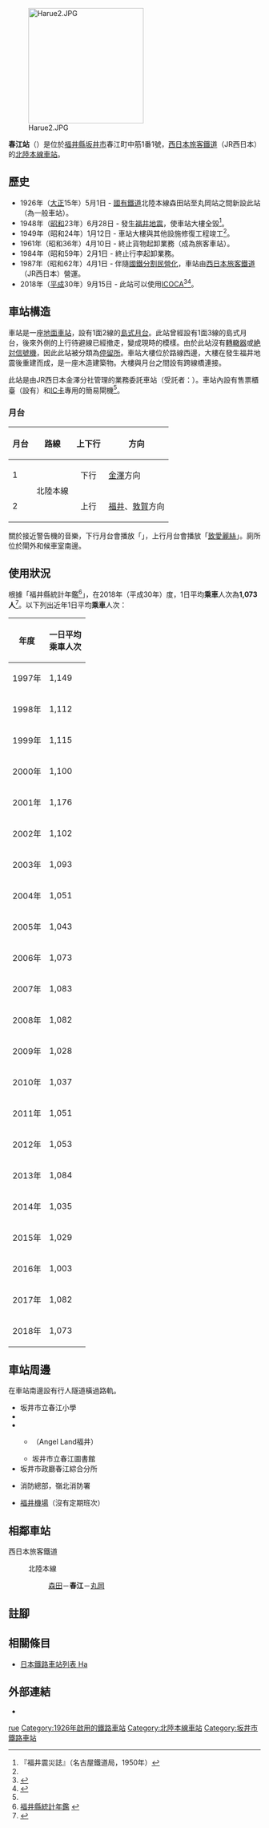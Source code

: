 {{NoteTA
|T=zh-hans:春江站;zh-hk:春江站;zh-tw:春江車站;
|1=zh-hans:春江站;zh-hk:春江站;zh-tw:春江車站;
}}
{{Infobox station
|公司色 = #0072bc
|站名 = 春江站
|圖片 = Harue Station.jpg
|pxl = 
|圖片說明 = 車站外觀（2020年8月）
|日文原名 = 春江
|平假名 = はるえ
|羅馬拼音 = Harue
|副站名 = 
|電報略號 = ハル
|所在地 = {{JPN}}[[福井縣|福井縣]][[坂井市|坂井市]]春江町中筋1番1號
|座標 = {{coord|36|7|45|N|136|13|43|E|type:railwaystation_region:JP-24|display=inline,title}}
|車站構造 = [[地面車站|地面車站]]
|月台配置 = 1面2線
|啟用年月日 = 1926年（[[大正|大正]]15年）5月1日
|廢站年月日 = 
|乘客人數 = 1,073
|上下車人次 = 
|統計年度 = 2018
|轉車 =  
|全寬備註 = [[業務委託車站|業務委託車站]]<br />設有{{Translink|ja|駅収入管理システム|車站収入管理系統|POS終端}}
|adjacent = {{Adjacent stations|system=西日本旅客鐵道|line=北陸本線|left=森田|right=丸岡|note-left=2.3km|note-mid=距離[[米原站|米原]]108.1km|note-right=3.7km}}
}}
[[File:Harue2.JPG|230px]]

'''春江站'''（{{jpn|j=春江駅|hg=はるええき|rm=Harue eki|f=y}}）是位於[[福井縣|福井縣]][[坂井市|坂井市]]春江町中筋1番1號，[[西日本旅客鐵道|西日本旅客鐵道]]（JR西日本）的[[北陸本線|北陸本線]][[鐵路車站|車站]]。

== 歷史 == 
* 1926年（[[大正|大正]]15年）5月1日 - [[日本國有鐵道|國有鐵道]]北陸本線森田站至丸岡站之間新設此站（為一般車站）。
* 1948年（[[昭和|昭和]]23年）6月28日 - 發生[[1948年福井地震|福井地震]]，使車站大樓全毀<ref name="jishi">『福井震災誌』（名古屋鐵道局，1950年）</ref>。
* 1949年（昭和24年）1月12日 - 車站大樓與其他設施修復工程竣工<ref name="jishi" />。
* 1961年（昭和36年）4月10日 - 終止貨物起卸業務（成為旅客車站）。
* 1984年（昭和59年）2月1日 - 終止行李起卸業務。
* 1987年（昭和62年）4月1日 - 伴隨[[國鐵分割民營化|國鐵分割民營化]]，車站由[[西日本旅客鐵道|西日本旅客鐵道]]（JR西日本）營運。
* 2018年（[[平成|平成]]30年）9月15日 -  此站可以使用[[ICOCA|ICOCA]]<ref name="pr20180530">{{Cite press release|url=https://www.westjr.co.jp/press/article/items/180821_00_icoca_1.pdf|archiveurl=https://web.archive.org/web/20190528150154/https://www.westjr.co.jp/press/article/items/180821_00_icoca_1.pdf|format=PDF|title=9月15日「ICOCA」を福井県内のJR北陸本線（新疋田駅〜牛ノ谷駅）に導入します! 〜北陸と近畿がICOCAでつながる〜|publisher=西日本旅客鉄道金沢支社|date=2018-05-30|accessdate=2020-09-13|archivedate=2019-05-28|language=ja}}</ref><ref name="fukuishimbun- ICOCA">{{Cite news|url=http://www.fukuishimbun.co.jp/articles/-/344415|title=イコカ福井県内導入は9月15日 福井駅と敦賀駅は先行で自動改札|newspaper=福井新聞|date=2018-05-31|accessdate=2018-06-04|archiveurl=https://archive.today/20180604003137/http://www.fukuishimbun.co.jp/articles/-/344415|archivedate=2018-06-04|language=ja}}</ref>。

== 車站構造 ==
車站是一座[[地面車站|地面車站]]，設有1面2線的[[島式月台|島式月台]]。此站曾經設有1面3線的島式月台，後來外側的上行待避線已經撤走，變成現時的模樣。由於此站沒有[[轉轍器|轉轍器]]或[[日本铁路信号#绝对信号机与容许信号机|絶対信號機]]，因此此站被分類為[[停車場_(鐵路)#日本JR定義|停留所]]。車站大樓位於路線西邊，大樓在發生福井地震後重建而成，是一座木造建築物。大樓與月台之間設有跨線橋連接。

此站是由JR西日本金澤分社{{Translink|ja|福井地域鉄道部|福井地域鐵道部}}管理的業務委託車站（受託者：{{Translink|ja|JR西日本金沢メンテック|JR西日本金澤MAINTEC}}）。車站內設有售票櫃臺（設有{{Translink|ja|駅収入管理システム|車站収入管理系統|POS終端}}）和[[IC卡|IC卡]]專用的簡易閘機<ref name="pr20180530"/>。
=== 月台 ===
{| rules="rows" class="wikitable"
!月台!!路線!!上下行!!方向
|-
! 1
| rowspan="2"| {{color|#0072bc|■}}北陸本線
| style="text-align:center" | 下行
| [[金澤站|金澤]]方向
|-
! 2
| style="text-align:center" | 上行
| [[福井站_(福井縣)|福井]]、[[敦賀站|敦賀]]方向
|}

關於接近警告機的音樂，下行月台會播放「{{Translink|ja|村の鍛冶屋|村之鍛冶屋}}」，上行月台會播放「[[致愛麗絲|致愛麗絲]]」。廁所位於閘外和候車室南邊。

== 使用狀況 ==
根據「福井縣統計年鑑<ref>[http://www.pref.fukui.jp/doc/toukei-jouhou/nenkan.html 福井縣統計年鑑] {{Wayback|url=http://www.pref.fukui.jp/doc/toukei-jouhou/nenkan.html |date=20180330212818 }}{{ja icon}}</ref>」，在2018年（平成30年）度，1日平均'''乘車'''人次為'''1,073人'''<ref>{{Cite web|url=https://www.pref.fukui.lg.jp/doc/toukei-jouhou/nenkan_d/fil/12-30koutuu.pdf|title=8.駅別JR貨客輸送状況（1日平均）|accessdate=2020-05-10|publisher=福井県|format=PDF|language=ja|archive-date=2021-11-03|archive-url=https://web.archive.org/web/20211103010935/https://www.pref.fukui.lg.jp/doc/toukei-jouhou/nenkan_d/fil/12-30koutuu.pdf|dead-url=no}}</ref>。以下列出近年1日平均'''乘車'''人次：

{| class="wikitable" style="text-align:right;"
! 年度 !! 一日平均<br/>乘車人次
|-
|1997年
|1,149
|-
|1998年
|1,112
|-
|1999年
|1,115
|-
|2000年
|1,100
|-
|2001年
|1,176
|-
|2002年
|1,102
|-
|2003年
|1,093
|-
|2004年
|1,051
|-
|2005年
|1,043
|-
|2006年
|1,073
|-
|2007年
|1,083
|-
|2008年
|1,082
|-
|2009年
|1,028
|-
|2010年
|1,037
|-
|2011年
|1,051
|-
|2012年
|1,053
|-
|2013年
|1,084
|-
|2014年
|1,035
|-
|2015年
|1,029
|-
|2016年
|1,003
|-
|2017年
|1,082
|-
|2018年
|1,073
|}

== 車站周邊 ==
在車站南邊設有行人隧道橫過路軌。
* 坂井市立春江小學
* {{Translink|ja|坂井市立春江中学校|坂井市立春江中學}}
* {{Translink|ja|坂井市文化の森|坂井市文化之森|文化之森}}
** {{Translink|ja|福井県児童科学館|福井縣兒童科學館}}（Angel Land福井）
** 坂井市立春江圖書館
* 坂井市政廳春江綜合分所
* {{Translink|ja|嶺北消防組合}}消防總部，嶺北消防署
* [[福井機場|福井機場]]（沒有定期班次）

== 相鄰車站 ==
; 西日本旅客鐵道
: {{color|#0072bc|■}}北陸本線
:: [[森田站|森田]]－'''春江'''－[[丸岡站|丸岡]]

== 註腳 ==
{{Reflist}}

== 相關條目 ==
* [[日本鐵路車站列表_Ha|日本鐵路車站列表 Ha]]

== 外部連結 ==
* {{外部連結/JR西日本車站|0541432|春江}}{{ja icon}}

{{北陸本線|mode=1}}

{{DEFAULTSORT:Harue}}
[[Category:日本鐵路車站_Ha|rue]]
[[Category:1926年啟用的鐵路車站|Category:1926年啟用的鐵路車站]]
[[Category:北陸本線車站|Category:北陸本線車站]]
[[Category:坂井市鐵路車站|Category:坂井市鐵路車站]]